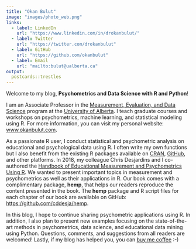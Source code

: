 ```yaml
---
title: "Okan Bulut"
image: "images/photo_web.png"
links:
  - label: LinkedIn
    url: "https://www.linkedin.com/in/drokanbulut/"
  - label: Twitter
    url: "https://twitter.com/drokanbulut"
  - label: GitHub
    url: "https://github.com/okanbulut"
  - label: Email
    url: "mailto:bulut@ualberta.ca"
output:
  postcards::trestles
---
```


Welcome to my blog, **Psychometrics and Data Science with R and Python**!

I am an Associate Professor in the [Measurement, Evaluation, and Data Science](https://www.ualberta.ca/educational-psychology/graduate-programs/measurement-evaluation-and-data-sciences/index.html) program at the [University of Alberta](https://www.ualberta.ca/index.html). I teach graduate courses and workshops on psychometrics, machine learning, and statistical modeling using R. For more information, you can visit my personal website: [www.okanbulut.com](https://sites.google.com/ualberta.ca/okanbulut).

As a passionate R user, I conduct statistical and psychometric analysis on educational and psychological data using R. I often write my own functions but I also benefit from the existing R packages available on [CRAN](https://cran.r-project.org/), [GitHub](https://github.com/), and other platforms. In 2018, my colleague Chris Desjardins and I co-authored the [Handbook of Educational Measurement and Psychometrics Using R](https://www.routledge.com/Handbook-of-Educational-Measurement-and-Psychometrics-Using-R/Desjardins-Bulut/p/book/9781498770132). We wanted to present important topics in measurement and psychometrics as well as their applications in R. Our book comes with a complimentary package, **hemp**, that helps our readers reproduce the content presented in the book. The **hemp** package and R script files for each chapter of our book are available on GitHub: <https://github.com/cddesja/hemp>.   

In this blog, I hope to continue sharing psychometric applications using R. In addition, I also plan to present new examples focusing on the state-of-the-art methods in psychometrics, data science, and educational data mining using Python. Questions, comments, and suggestions from all readers are welcomed! Lastly, if my blog has helped you, you can [buy me coffee](https://www.buymeacoffee.com/okanbulut) :-)
